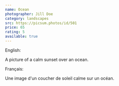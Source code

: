 ```yaml
---
name: Ocean
photographer: Jill Doe
category: landscapes
src: https://picsum.photos/id/501
price: 65
rating: 5
available: true
---
```

English:

A picture of a calm sunset over an ocean.

Français:

Une image d'un coucher de soleil calme sur un océan.